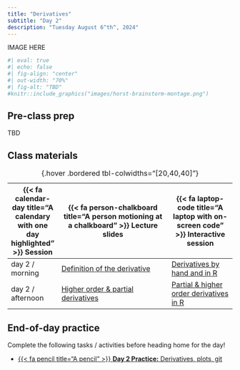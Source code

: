```yaml
---
title: "Derivatives"
subtitle: "Day 2"
description: "Tuesday August 6^th^, 2024"
---
```


::: {.center-text}
IMAGE HERE
:::

```r
#| eval: true 
#| echo: false
#| fig-align: "center"
#| out-width: "70%" 
#| fig-alt: "TBD"
#knitr::include_graphics("images/horst-brainstorm-montage.png")
```

## Pre-class prep

TBD

## Class materials

| {{< fa calendar-day title="A calendary with one day highlighted" >}} Session  | {{< fa person-chalkboard title="A person motioning at a chalkboard" >}} Lecture slides  |  {{< fa laptop-code title="A laptop with on-screen code" >}} Interactive session |
|-------------------|-----------------------------------------------------------------------------------------------------------------------------------------------------|----------------------------------------------------------------------------------|
| day 2 / morning   | [Definition of the derivative](slides/day2.1-slides.qmd){target="_blank"} | [Derivatives by hand and in R](interactive-session-keys/interactive-session-2a.qmd) |
| day 2 / afternoon | [	Higher order & partial derivatives](slides/day2.2-slides.qmd){target="_blank"} | [Partial & higher order derivatives in R](interactive-session-keys/interactive-session-2b.qmd) |
: {.hover .bordered tbl-colwidths="[20,40,40]"} 

## End-of-day practice

Complete the following tasks / activities before heading home for the day!

- [{{< fa pencil title="A pencil" >}} **Day 2 Practice:** Derivatives, plots, git](eod-practice/eod-day2.qmd)


